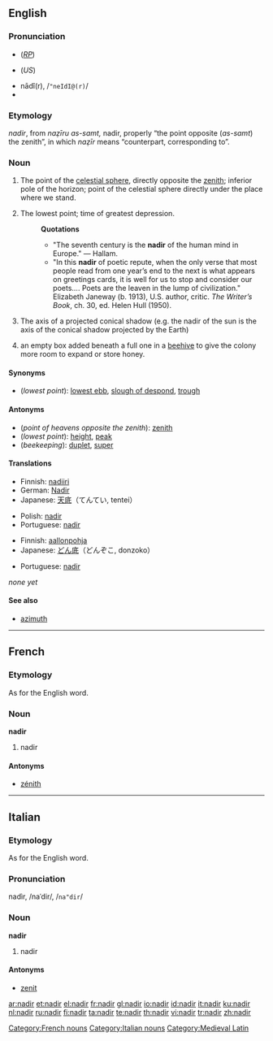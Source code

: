 {{see|Nadir}}
{{wikipedia}}
{{was wotd|2006|September|23}}
==English==

===Pronunciation===
* {{IPA|/ˈneɪdɪə/}} (''[[RP]]'')
* {{IPA|/ˈneɪdɪr/}} (''US'')
* nādî(r), /<tt>"neIdI@(r)</tt>/
* {{audio|en-us-nadir.ogg|Audio (US)}}

===Etymology===
{{ML.}} ''nadir'', from {{Arab.}}
{{Arab|[[نظير اسمت|نَظِيرُ السَّمْت]]}} ''naẓīru as-samt,'' nadir, properly “the point opposite
{{Arab|[[سمت|السَمْتُ]]}} (''as-samt'') the zenith”, in which
{{Arab|[[نظير|نَظِير]]}} ''naẓīr'' means “counterpart, corresponding to”.

===Noun===
{{en-noun}}

# The point of the [[celestial sphere]], directly opposite the [[zenith]]; inferior pole of the horizon; point of the celestial sphere directly under the place where we stand.
# {{figuratively}} The lowest point; time of greatest depression.
#: '''Quotations'''
#:* "The seventh century is the '''nadir''' of the human mind in Europe." &mdash; Hallam.
#:* "In this '''nadir''' of poetic repute, when the only verse that most people read from one year’s end to the next is what appears on greetings cards, it is well for us to stop and consider our poets.... Poets are the leaven in the lump of civilization." Elizabeth Janeway (b. 1913), U.S. author, critic. ''The Writer’s Book'', ch. 30, ed. Helen Hull (1950).
# {{astronomy}} The axis of a projected conical shadow (e.g. the nadir of the sun is the axis of the conical shadow projected by the Earth)
# {{beekeeping|archaic}} an empty box added beneath a full one in a [[beehive]] to give the colony more room to expand or store honey. <!-- from The Beekeepers Manual, Pg, 24, Henry Taylor 1860 -->

====Synonyms====
* (''lowest point''): [[lowest ebb]], [[slough of despond]], [[trough]]

====Antonyms====
* (''point of heavens opposite the zenith''): [[zenith]]
* (''lowest point''): [[height]], [[peak]]
* (''beekeeping''): [[duplet]], [[super]]

====Translations====
{{trans-top|point of the sky}}
* Finnish: [[nadiiri]]
* German: [[Nadir]] {{m}}
* Japanese: [[天底]]（てんてい, tentei）
{{trans-mid}}
* Polish: [[nadir]] {{m}}
* Portuguese: [[#Portuguese|nadir]] {{m}}
{{trans-bottom}}

{{trans-top|figuratively the lowest point}}
* Finnish: [[aallonpohja]]
* Japanese: [[どん底]]（どんぞこ, donzoko）
{{trans-mid}}
* Portuguese: [[#Portuguese|nadir]] {{m}}
{{trans-bottom}}

{{rfc-tsort|unknown line format: ''none yet''}}
{{trans-top|axis of projected conical shadow}}
''none yet''
{{trans-mid}}
{{trans-bottom}}

====See also====
* [[azimuth]]

----

==French==

===Etymology===
As for the English word.

===Noun===
'''nadir''' {{m}}

# {{astronomy|lang=fr}} nadir

====Antonyms====
* [[zénith]]

[[Category:French nouns]]

----

==Italian==

===Etymology===
As for the English word.

===Pronunciation===
nadìr, /naˈdir/, /<tt>na"dir</tt>/

===Noun===
'''nadir''' {{m}}

# {{astronomy|lang=it}} nadir

====Antonyms====
* [[zenit]]

[[Category:Italian nouns]]
[[Category:Medieval Latin]]

[[ar:nadir]]
[[et:nadir]]
[[el:nadir]]
[[fr:nadir]]
[[gl:nadir]]
[[io:nadir]]
[[id:nadir]]
[[it:nadir]]
[[ku:nadir]]
[[nl:nadir]]
[[ru:nadir]]
[[fi:nadir]]
[[ta:nadir]]
[[te:nadir]]
[[th:nadir]]
[[vi:nadir]]
[[tr:nadir]]
[[zh:nadir]]